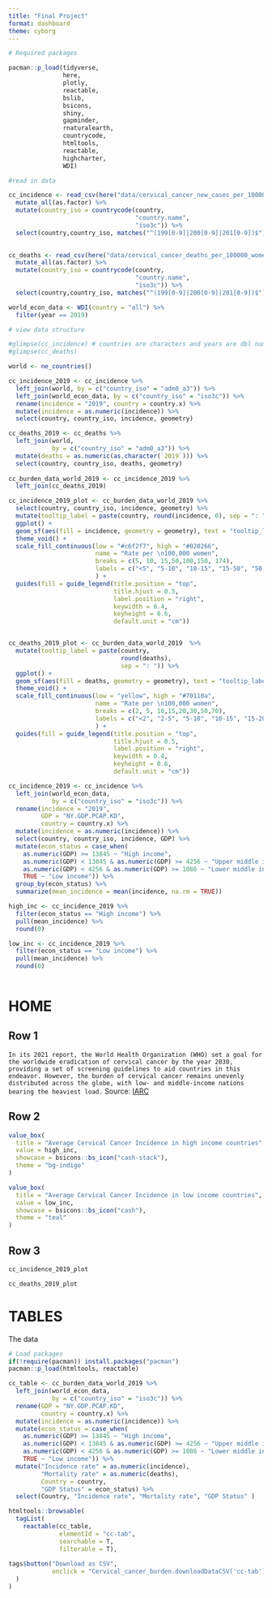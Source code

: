 ```yaml
---
title: "Final Project"
format: dashboard
theme: cyborg
---
```



```r
# Required packages

pacman::p_load(tidyverse,
               here,
               plotly,
               reactable,
               bslib, 
               bsicons,
               shiny,
               gapminder,
               rnaturalearth,
               countrycode,
               htmltools,
               reactable,
               highcharter,
               WDI)
```

```r
#read in data

cc_incidence <- read_csv(here("data/cervical_cancer_new_cases_per_100000_women.csv")) %>% 
  mutate_all(as.factor) %>% 
  mutate(country_iso = countrycode(country, 
                                   "country.name", 
                                   "iso3c")) %>% 
  select(country,country_iso, matches("^(199[0-9]|200[0-9]|201[0-9])$")) 
  

cc_deaths <- read_csv(here("data/cervical_cancer_deaths_per_100000_women.csv")) %>% 
  mutate_all(as.factor) %>% 
  mutate(country_iso = countrycode(country, 
                                   "country.name", 
                                   "iso3c")) %>% 
  select(country,country_iso, matches("^(199[0-9]|200[0-9]|201[0-9])$")) 

world_econ_data <- WDI(country = "all") %>% 
  filter(year == 2019)

# view data structure

#glimpse(cc_incidence) # countries are characters and years are dbl numbers
#glimpse(cc_deaths)

```

```r
world <- ne_countries()

cc_incidence_2019 <- cc_incidence %>% 
  left_join(world, by = c("country_iso" = "adm0_a3")) %>%
  left_join(world_econ_data, by = c("country_iso" = "iso3c")) %>% 
  rename(incidence = "2019", country = country.x) %>% 
  mutate(incidence = as.numeric(incidence)) %>% 
  select(country, country_iso, incidence, geometry)

cc_deaths_2019 <- cc_deaths %>% 
  left_join(world,
            by = c("country_iso" = "adm0_a3")) %>%
  mutate(deaths = as.numeric(as.character(`2019`))) %>% 
  select(country, country_iso, deaths, geometry)
 
cc_burden_data_world_2019 <- cc_incidence_2019 %>% 
  left_join(cc_deaths_2019)

cc_incidence_2019_plot <- cc_burden_data_world_2019 %>% 
  select(country, country_iso, incidence, geometry) %>%
  mutate(tooltip_label = paste(country, round(incidence, 0), sep = ": ")) %>%
  ggplot() +
  geom_sf(aes(fill = incidence, geometry = geometry), text = "tooltip_label") +
  theme_void() +
  scale_fill_continuous(low = "#c6f2f7", high = "#020266",
                        name = "Rate per \n100,000 women",
                        breaks = c(5, 10, 15,50,100,150, 174),
                        labels = c("<5", "5-10", "10-15", "15-50", "50-100", "100-150", "≤150")
                        ) +
  guides(fill = guide_legend(title.position = "top", 
                             title.hjust = 0.5, 
                             label.position = "right", 
                             keywidth = 0.4, 
                             keyheight = 0.6,
                             default.unit = "cm")) 


cc_deaths_2019_plot <- cc_burden_data_world_2019  %>% 
  mutate(tooltip_label = paste(country,
                               round(deaths),
                               sep = ": ")) %>% 
  ggplot() +
  geom_sf(aes(fill = deaths, geometry = geometry), text = "tooltip_label") +
  theme_void() +
  scale_fill_continuous(low = "yellow", high = "#70110a",
                        name = "Rate per \n100,000 women",
                        breaks = c(2, 5, 10,15,20,30,50,70),
                        labels = c("<2", "2-5", "5-10", "10-15", "15-20", "20-30","30-50","≥50")
                        ) +
  guides(fill = guide_legend(title.position = "top", 
                             title.hjust = 0.5, 
                             label.position = "right", 
                             keywidth = 0.4, 
                             keyheight = 0.6,
                             default.unit = "cm"))
```

```r
cc_incidence_2019 <- cc_incidence %>% 
  left_join(world_econ_data,
            by = c("country_iso" = "iso3c")) %>%
  rename(incidence = "2019",
         GDP = "NY.GDP.PCAP.KD",
         country = country.x) %>% 
  mutate(incidence = as.numeric(incidence)) %>% 
  select(country, country_iso, incidence, GDP) %>% 
  mutate(econ_status = case_when(
    as.numeric(GDP) >= 13845 ~ "High income",
    as.numeric(GDP) < 13845 & as.numeric(GDP) >= 4256 ~ "Upper middle income",
    as.numeric(GDP) < 4256 & as.numeric(GDP) >= 1086 ~ "Lower middle income",
    TRUE ~ "Low income")) %>% 
  group_by(econ_status) %>% 
  summarize(mean_incidence = mean(incidence, na.rm = TRUE))

high_inc <- cc_incidence_2019 %>% 
  filter(econ_status == "High income") %>% 
  pull(mean_incidence) %>% 
  round(0)

low_inc <- cc_incidence_2019 %>% 
  filter(econ_status == "Low income") %>% 
  pull(mean_incidence) %>% 
  round(0)
  

```


# HOME

## Row 1 {height=15%}


`In its 2021 report, the World Health Organization (WHO) set a goal for the worldwide eradication of cervical cancer by the year 2030, providing a set of screening guidelines to aid countries in this endeavor. However, the burden of cervical cancer remains unevenly distributed across the globe, with low- and middle-income nations bearing the heaviest load.` 
Source: [IARC](https://gco.iarc.fr/overtime/)


## Row 2 {height=30%}

```r
value_box(
  title = "Average Cervical Cancer Incidence in high income countries",
  value = high_inc,
  showcase = bsicons::bs_icon("cash-stack"),
  theme = "bg-indigo"
)
```

```r
value_box(
  title = "Average Cervical Cancer Incidence in low income countries",
  value = low_inc,
  showcase = bsicons::bs_icon("cash"),
  theme = "teal"
)
```

## Row 3

```r
cc_incidence_2019_plot
```
```r
cc_deaths_2019_plot
```


# TABLES

The data 

```r
# Load packages 
if(!require(pacman)) install.packages("pacman")
pacman::p_load(htmltools, reactable)

cc_table <- cc_burden_data_world_2019 %>% 
  left_join(world_econ_data,
            by = c("country_iso" = "iso3c")) %>%
  rename(GDP = "NY.GDP.PCAP.KD",
         country = country.x) %>% 
  mutate(incidence = as.numeric(incidence)) %>% 
  mutate(econ_status = case_when(
    as.numeric(GDP) >= 13845 ~ "High income",
    as.numeric(GDP) < 13845 & as.numeric(GDP) >= 4256 ~ "Upper middle income",
    as.numeric(GDP) < 4256 & as.numeric(GDP) >= 1086 ~ "Lower middle income",
    TRUE ~ "Low income")) %>%
  mutate("Incidence rate" = as.numeric(incidence),
         "Mortality rate" = as.numeric(deaths),
         Country = country,
         "GDP Status" = econ_status) %>% 
  select(Country, "Incidence rate", "Mortality rate", "GDP Status" )

htmltools::browsable(
  tagList(
    reactable(cc_table, 
              elementId = "cc-tab", 
              searchable = T, 
              filterable = T), 
    
tags$button("Download as CSV", 
            onclick = "Cervical_cancer_burden.downloadDataCSV('cc-tab')")
  )
)
```






